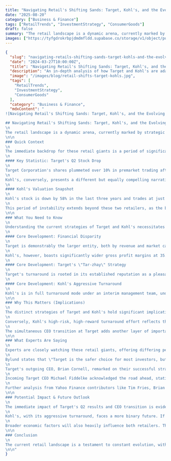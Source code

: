 ```yaml
---
title: "Navigating Retail's Shifting Sands: Target, Kohl's, and the Evolving Market Dynamics"
date: "2025-08-20"
category: ["Business & Finance"]
tags: ["RetailTrends", "InvestmentStrategy", "ConsumerGoods"]
draft: false
summary: "The retail landscape is a dynamic arena, currently marked by strategic turnarounds, leadership shifts, and fluctuating consumer confidence. As major players like Target and Kohl's navigate their unique challenges, their differing approaches offer a fascinating case study in how companies formulate their strategies to adapt to prevailing economic and consumer trends."
images: ["https://tyfgdrokrbpjdmdmfldd.supabase.co/storage/v1/object/public/image/2025-08-20-12-57-00-986-04-00.jpg"]
---
```


```json
{
  "slug": "navigating-retails-shifting-sands-target-kohls-and-the-evolving-market-trend-composition",
  "date": "2024-03-27T10:00:00Z",
  "title": "Navigating Retail's Shifting Sands: Target, Kohl's, and the Evolving Market Trend Composition",
  "description": "An in-depth analysis of how Target and Kohl's are adapting their strategies to the current dynamic retail environment, highlighting their distinct approaches to turnaround and growth.",
  "image": "/images/blog/retail-shifts-target-kohls.jpg",
  "tags": [
    "RetailTrends",
    "InvestmentStrategy",
    "ConsumerGoods"
  ],
  "category": "Business & Finance",
  "mdxContent": "
![Navigating Retail's Shifting Sands: Target, Kohl's, and the Evolving Market Dynamics](https://tyfgdrokrbpjdmdmfldd.supabase.co/storage/v1/object/public/image/2025-08-20-12-57-00-986-04-00.jpg)

## Navigating Retail's Shifting Sands: Target, Kohl's, and the Evolving Market Dynamics
\n
The retail landscape is a dynamic arena, currently marked by strategic turnarounds, leadership shifts, and fluctuating consumer confidence. As major players like Target and Kohl's navigate their unique challenges, their differing approaches offer a fascinating case study in how companies formulate their strategies to adapt to prevailing economic and consumer trends.
\n\n
### Quick Context
\n
The immediate backdrop for these retail giants is a period of significant change and uncertainty. Target, a household name, recently saw its stock plummet following its Q2 earnings report. Despite narrowly beating analyst estimates on adjusted earnings per share, the report revealed underlying fundamental challenges. Concurrently, the company announced a significant leadership transition, adding another layer of complexity during an already demanding time.
\n
#### Key Statistic: Target's Q2 Stock Drop
\n
Target Corporation's shares plummeted over 10% in premarket trading after its Q2 earnings announcement. This sell-off pushed the stock further into negative territory for the year, with a year-to-date decline of nearly 20%.
\n
Kohl's, conversely, presents a different but equally compelling narrative. Its stock has taken a significant hit over the past three years, trading at a fraction of its trailing sales. While the business is broadly acknowledged to be in disarray, this very distress highlights a potential for substantial upside if its ongoing turnaround efforts prove successful.
\n
#### Kohl's Valuation Snapshot
\n
Kohl's stock is down by 58% in the last three years and trades at just 0.1 times trailing sales, making it a high-risk, high-reward option for investors seeking a dramatic turnaround.
\n
This period of instability extends beyond these two retailers, as the broader market also grapples with a tech-led sell-off. Anticipation of Federal Reserve policy cues, including potential interest rate adjustments and the impact of President Trump's tariffs, further compounds the uncertainty.
\n\n
### What You Need to Know
\n
Understanding the current strategies of Target and Kohl's necessitates an examination of their operational and financial fundamentals, as well as their distinct turnaround plans. While both are profitable dividend payers with decades of experience, their market positions and recovery tactics diverge significantly.
\n
#### Core Development: Financial Disparity
\n
Target is demonstrably the larger entity, both by revenue and market capitalization, with a market cap of $48 billion compared to Kohl's $2 billion. This size difference is consistently reflected across various profitability metrics, where Target generally holds a lead, particularly in operating margin and a net profit margin of 4% versus Kohl's 0.8%.
\n
Kohl's, however, boasts significantly wider gross profit margins at 35.90%, compared to Target's 25.70%. Despite this, Kohl's lower net profit margin and a much lower return on equity (3.2% vs. Target's 29.1%) indicate challenges in converting gross profits into sustained bottom-line benefits and efficient capital utilization.
\n
#### Core Development: Target's \"Tar-zhay\" Strategy
\n
Target's turnaround is rooted in its established reputation as a pleasant shopping destination for everyday essentials. Its strategy leans into the whimsical \"Tar-zhay\" branding, suggesting a higher-end, curated quality rather than constant discounting. CEO Brian Cornell emphasized that \"when we deliver newness at a great value, we see strong performance.\" This involves rolling out thousands of new items across its store brands, focusing on a balance of low cost and high quality, akin to Costco's successful Kirkland brand model.
\n
#### Core Development: Kohl's Aggressive Turnaround
\n
Kohl's is in full turnaround mode under an interim management team, undertaking a comprehensive overhaul. Key initiatives include reshuffling its private label portfolio, optimizing its overall product lineup, and simplifying the customer experience. The exclusive Sephora partnership is a crucial component of this effort, with store remodeling designed to enhance cross-shopping between beauty, accessories, and juniors departments. This multi-faceted approach aims to revitalize the struggling department store model.
\n\n
### Why This Matters (Implications)
\n
The distinct strategies of Target and Kohl's hold significant implications for the broader retail sector, investor confidence, and consumer behavior. Target's relatively safer, fine-tuning approach suggests that even established retail giants need continuous innovation to maintain relevance in a competitive market. Its focus on curated value underscores a consumer trend away from pure bargain-hunting towards perceived quality at a fair price.
\n
Conversely, Kohl's high-risk, high-reward turnaround effort reflects the intense pressure on traditional department stores to reinvent themselves. Its struggles highlight the challenges of adapting to changing shopping habits, particularly the rise of e-commerce and specialized retail experiences. The outcome of Kohl's aggressive remodels and brand reshuffles could serve as a bellwether for similar legacy retailers struggling to find their footing.
\n
The simultaneous CEO transition at Target adds another layer of importance. While Michael Fiddelke brings deep institutional knowledge, the timing of the announcement alongside disappointing earnings could amplify investor concerns about the company's direction. New leadership, especially one from within, will be under immediate pressure to demonstrate strategic shifts and revitalized growth, impacting not just Target's stock but also setting a precedent for leadership changes in other large corporations facing headwinds. These developments are critical components of the evolving market landscape, illustrating how companies adapt and compete for consumer attention and investor capital amidst economic shifts and leadership changes.
\n\n
### What Experts Are Saying
\n
Experts are closely watching these retail giants, offering differing perspectives on their investment appeal and strategic direction. Anders Bylund, a contributing Motley Fool analyst, highlights the contrasting investment profiles:
\n
Bylund states that \"Target is the safer choice for most investors, but Kohl's riskier turnaround effort could lead to greater returns.\" He notes that Target's \"Tar-zhay\" tactics are already yielding results, signifying a more robust existing business model that only needs fine-tuning. For Kohl's, he describes its turnaround as potentially \"a make-or-break affair,\" acknowledging its high upside potential for those who can \"stomach the risk.\"
\n
Target's outgoing CEO, Brian Cornell, remarked on their successful strategy, stating, \"We know that when we deliver the Tar-zhay magic, the consumer responds. And the common theme is, when we deliver newness at a great value, we see strong performance.\" This emphasizes the company's commitment to its differentiated brand experience.
\n
Incoming Target CEO Michael Fiddelke acknowledged the road ahead, stating his intention to \"refocus our strategy\" while being \"clear, we have work to do to reach our full potential.\" His comments suggest that while the core strategy is sound, refinements are necessary to address ongoing challenges.
\n
Further analysis from Yahoo Finance contributors like Tim Fries, Brian Sozzi, Josh Schafer, and Karen Friar provided immediate reactions to Target's earnings and CEO change. Brian Sozzi pointed out that Fiddelke will \"not have it easy\" and will likely face skepticism from Wall Street, despite his internal grooming for the role. Sozzi noted that \"people I have talked to wanted an outsider as Target's next CEO, fresh eyes to come in and fix what is wrong (not unlike when Cornell was brought in back in 2014).\" This sentiment underscores the market's hunger for decisive action and new perspectives in challenging times, further shaping retail market dynamics.
\n\n
### Potential Impact & Future Outlook
\n
The immediate impact of Target's Q2 results and CEO transition is evident in its stock performance, reflecting investor disappointment with the quality of earnings and uncertainty surrounding the leadership change. For Target, the future outlook hinges on Michael Fiddelke's ability to \"refocus strategy\" and quickly demonstrate tangible improvements in sales and margins. While the \"Tar-zhay\" model has proven effective, persistent sales headwinds and gross margin compression suggest that fine-tuning alone might not be enough. The comparison to Costco's model implies a high bar for consistent quality and value delivery, which will be crucial for Target to regain investor confidence and drive consistent growth in a competitive retail environment.
\n
Kohl's, with its aggressive turnaround, faces a more binary future. If its remodeling efforts, private label optimization, and strategic partnerships like Sephora successfully resonate with consumers, there could be a significant upside. However, the high-risk nature means failure to execute could lead to further decline. The successful revitalization of Kohl's could provide a blueprint for other struggling department stores, demonstrating that physical retail can still thrive with the right strategic approach.
\n
Broader economic factors will also heavily influence both retailers. The ongoing tech stock sell-off, driven by concerns about the AI boom's sustainability and investor rotation into previously lagging sectors, could shift overall market sentiment. Discussions around Fed interest rate cuts and the implications of President Trump's tariffs (which have already impacted companies like Estée Lauder and could affect Walmart) add layers of uncertainty. These elements will shape consumer spending power and operational costs, dictating the broader market dynamics in which these retail giants must operate. The ability of both Target and Kohl's to adapt to these macroeconomic forces while executing their internal strategies will determine their long-term success and impact on the retail sector's future outlook.
\n\n
### Conclusion
\n
The current retail landscape is a testament to constant evolution, with Target and Kohl's representing two distinct approaches to navigating market challenges. While Target offers a safer investment with its established brand and fine-tuned strategy, Kohl's presents a higher-risk, higher-reward opportunity through its ambitious turnaround. Both will need adept leadership and keen market understanding to succeed amidst fluctuating consumer behavior, macroeconomic pressures, and ongoing shifts in retail trends. For investors and consumers alike, closely observing these retail giants will provide crucial insights into the future of shopping.
\n\n"
}
